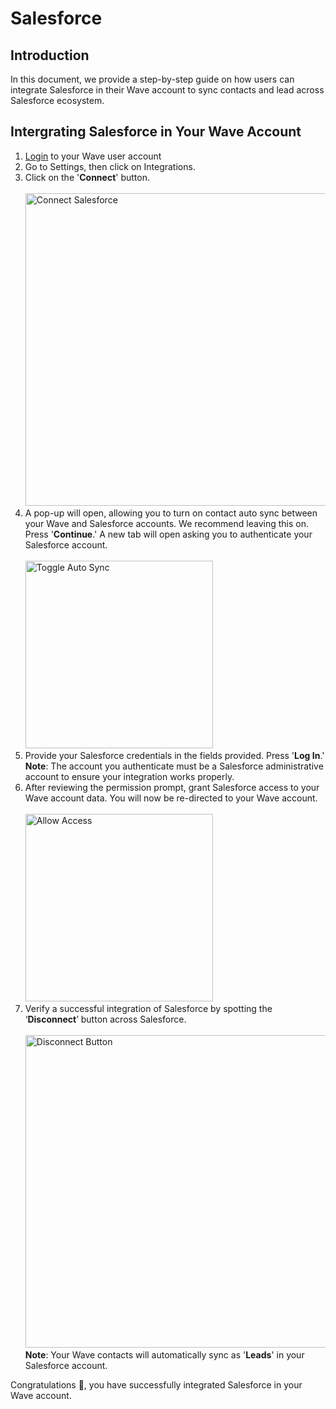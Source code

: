 
# Salesforce

## Introduction

In this document, we provide a step-by-step guide on how users can integrate Salesforce in their Wave account to sync contacts and lead across Salesforce ecosystem.

## Intergrating Salesforce in Your Wave Account

1.  [Login](https://app.wavecnct.com/login) to your Wave user account
2.  Go to Settings, then click on Integrations.
3.  Click on the '**Connect**' button.<br /><br />
    <img src="/connect-salesforce.png" alt="Connect Salesforce" width="500px" />
    <br />
4.  A pop-up will open, allowing you to turn on contact auto sync between your Wave and Salesforce accounts. We recommend leaving this on. Press '**Continue**.' A new tab will open asking you to authenticate your Salesforce account.<br /><br />
    <img src="/auto-sync-contacts.png" alt="Toggle Auto Sync" width="300px" />
    <br />
5.   Provide your Salesforce credentials in the fields provided. Press '**Log In**.'
    <Callout type="info">
    **Note**: The account you authenticate must be a Salesforce administrative account to ensure your integration works properly.
    </Callout>
6.  After reviewing the permission prompt, grant Salesforce access to your Wave account data. You will now be re-directed to your Wave account.<br /><br />
    <img src="/allow-access.png" alt="Allow Access" width="300px" />
    <br />
8. Verify a successful integration of Salesforce by spotting the ‘**Disconnect**’ button across Salesforce.<br /><br />
    <img src="/disconnect-button.png" alt="Disconnect Button" width="500px" />
    <br />
    <Callout type="info">
    **Note**: Your Wave contacts will automatically sync as '**Leads**' in your Salesforce account.
    </Callout>

Congratulations 🎉, you have successfully integrated Salesforce in your Wave account.